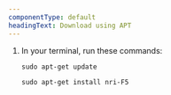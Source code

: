 ```yaml
---
componentType: default
headingText: Download using APT
---
```


1. In your terminal, run these commands:

    ```shell
    sudo apt-get update
    ```

    ```shell
    sudo apt-get install nri-F5
    ```